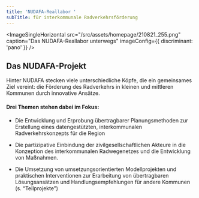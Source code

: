 ```yaml
---
title: 'NUDAFA-Reallabor '
subTitle: für interkommunale Radverkehrsförderung
---
```


<ImageSingleHorizontal
  src="/src/assets/homepage/210821_255.png"
  caption="Das NUDAFA-Reallabor unterwegs"
  imageConfig={{ discriminant: 'pano' }}
/>

## Das NUDAFA-Projekt

Hinter NUDAFA stecken viele unterschiedliche Köpfe, die ein gemeinsames Ziel vereint: die Förderung des Radverkehrs in kleinen und mittleren Kommunen durch innovative Ansätze.

#### **Drei Themen stehen dabei im Fokus:**

- Die Entwicklung und Erprobung übertragbarer Planungsmethoden zur Erstellung eines datengestützten, interkommunalen Radverkehrskonzepts für die Region&#x20;

- Die partizipative Einbindung der zivilgesellschaftlichen Akteure in die Konzeption des interkommunalen Radwegenetzes und die Entwicklung von Maßnahmen.

- Die Umsetzung von umsetzungsorientierten Modellprojekten und praktischen Interventionen zur Erarbeitung von übertragbaren Lösungsansätzen und Handlungsempfehlungen für andere Kommunen (s. “Teilprojekte”)

